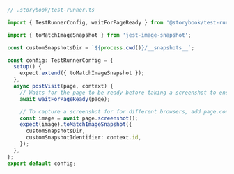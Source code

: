 ```ts
// .storybook/test-runner.ts

import { TestRunnerConfig, waitForPageReady } from '@storybook/test-runner';

import { toMatchImageSnapshot } from 'jest-image-snapshot';

const customSnapshotsDir = `${process.cwd()}/__snapshots__`;

const config: TestRunnerConfig = {
  setup() {
    expect.extend({ toMatchImageSnapshot });
  },
  async postVisit(page, context) {
    // Waits for the page to be ready before taking a screenshot to ensure consistent results
    await waitForPageReady(page);

    // To capture a screenshot for for different browsers, add page.context().browser().browserType().name() to get the browser name to prefix the file name
    const image = await page.screenshot();
    expect(image).toMatchImageSnapshot({
      customSnapshotsDir,
      customSnapshotIdentifier: context.id,
    });
  },
};
export default config;
```
